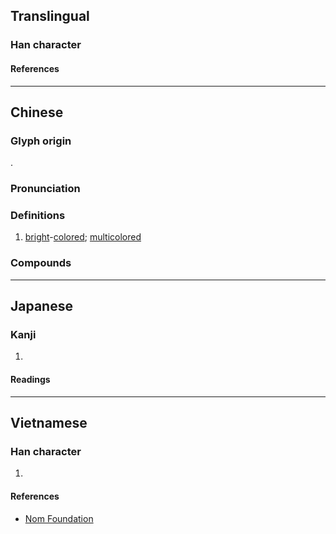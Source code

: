 {{also|斓}}
{{character info}}
==Translingual==

===Han character===
{{Han char|rn=67|rad=文|as=17|sn=21|four=07420|canj=YKANW|ids=⿰文闌}}

====References====
{{Han ref|kx=0477.220|dkj=13486|dj=0835.250|hdz=32171.090|uh=6595}}

----

==Chinese==
{{zh-forms|s=斓|ss=⿵门𫠣|alt=𣁣}}

===Glyph origin===
{{Han etym}}
{{Han compound|文|闌|ls=psc|c1=s|c2=p}}.

===Pronunciation===
{{zh-pron
|m=lán
|c=laan4
|mc=y
|oc=y
|cat=a
}}

===Definitions===
{{zh-hanzi}}

# [[bright]]-[[colored]]; [[multicolored]]
#: {{zh-x|斑斕|gorgeous and multicolored}}

===Compounds===
{{zh-der|斑斕|斒斕|斕斑|斕斒}}

----

==Japanese==

===Kanji===
{{ja-kanji|grade=|rs=文17}}

# {{rfdef|ja|sort=文17}}

====Readings====
{{ja-readings
|on=らん, れん
|kun=あや
}}

----

==Vietnamese==

===Han character===
{{vi-readings|rs=文17|reading=lan}}

# {{rfdef|vi|sort=文17}}

====References====
* [http://nomfoundation.org/common/nom_details.php?codepoint=6595 Nom Foundation]